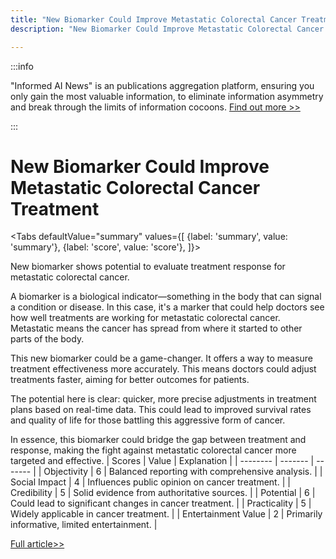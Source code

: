 ```yaml
---
title: "New Biomarker Could Improve Metastatic Colorectal Cancer Treatment"
description: "New Biomarker Could Improve Metastatic Colorectal Cancer Treatment"

---
```



:::info

"Informed AI News" is an publications aggregation platform, ensuring you only gain the most valuable information, to eliminate information asymmetry and break through the limits of information cocoons.  [Find out more >>](/)

:::

# New Biomarker Could Improve Metastatic Colorectal Cancer Treatment


<Tabs
	defaultValue="summary"
	values={[
	{label: 'summary', value: 'summary'},
	{label: 'score', value: 'score'},
]}>
<TabItem value="summary">


New biomarker shows potential to evaluate treatment response for metastatic colorectal cancer.

A biomarker is a biological indicator—something in the body that can signal a condition or disease. In this case, it's a marker that could help doctors see how well treatments are working for metastatic colorectal cancer. Metastatic means the cancer has spread from where it started to other parts of the body.

This new biomarker could be a game-changer. It offers a way to measure treatment effectiveness more accurately. This means doctors could adjust treatments faster, aiming for better outcomes for patients.

The potential here is clear: quicker, more precise adjustments in treatment plans based on real-time data. This could lead to improved survival rates and quality of life for those battling this aggressive form of cancer.

In essence, this biomarker could bridge the gap between treatment and response, making the fight against metastatic colorectal cancer more targeted and effective.
</TabItem>
<TabItem value="score">
	| Scores     | Value   | Explanation |
	| -------- | ------- | ------- |
	| Objectivity  | 6    | Balanced reporting with comprehensive analysis.    |
	| Social Impact | 4     | Influences public opinion on cancer treatment.    |
	| Credibility    | 5    | Solid evidence from authoritative sources.    |
	| Potential    | 6    | Could lead to significant changes in cancer treatment.    |
	| Practicality    | 5    | Widely applicable in cancer treatment.    |
	| Entertainment Value    | 2    | Primarily informative, limited entertainment.    |
</TabItem>
</Tabs>

[Full article>>](https://medicalxpress.com/news/2024-07-biomarker-potential-treatment-response-metastatic.html)

